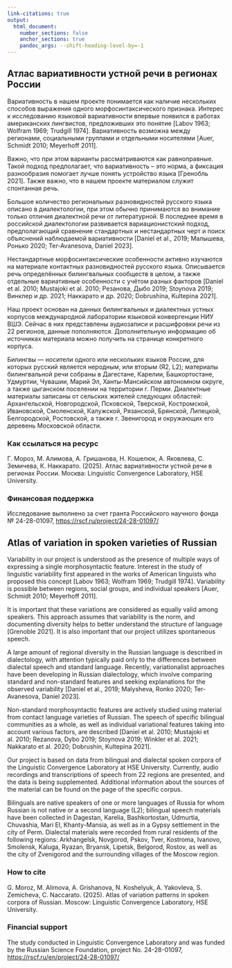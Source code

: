 ```yaml
---
link-citations: true
output:
  html_document:
    number_sections: false
    anchor_sections: true
    pandoc_args: --shift-heading-level-by=-1
---
```


::: {.content-visible when-profile="russian"} 
## Атлас вариативности устной речи в регионах России

Вариативность в нашем проекте понимается как наличие нескольких способов выражения одного морфосинтаксического признака. Интерес к исследованию языковой вариативности впервые появился в работах американских лингвистов, предложивших это понятие [Labov 1963; Wolfram 1969; Trudgill 1974]. Вариативность возможна между регионами, социальными группами и отдельными носителями [Auer, Schmidt 2010; Meyerhoff 2011].

Важно, что при этом варианты рассматриваются как равноправные. Такой подход предполагает, что вариативность – это норма, а фиксация разнообразия помогает лучше понять устройство языка [Гренобль 2021]. Также важно, что в нашем проекте материалом служит спонтанная речь.

Большое количество региональных разновидностей русского языка описано в диалектологии, при этом обычно принимаются во внимание только отличия диалектной речи от литературной. В последнее время в российской диалектологии  развивается вариационистский подход, предполагающий сравнение стандартных и нестандартных черт и поиск объяснений наблюдаемой вариативности [Daniel et al., 2019; Малышева, Ронько 2020; Ter-Avanesova, Daniel 2023].

Нестандартные морфосинтаксические особенности активно изучаются на материале контактных разновидностей русского языка. Описывается речь определённых билингвальных сообществ в целом, а также отдельные вариативные особенности с учётом разных факторов [Daniel et al. 2010; Mustajoki et al. 2010; Резанова, Дыбо 2019; Stoynova 2019; Винклер и др. 2021; Наккарато и др. 2020; Dobrushina, Kultepina 2021].

Наш проект основан на данных билингвальных и диалектных устных корпусов международной лаборатории языковой конвергенции НИУ ВШЭ. Сейчас в них представлены аудиозаписи и расшифровки речи из 22 регионов, данные пополняются.  Дополнительную информацию об источниках материала можно получить на странице конкретного корпуса.

Билингвы --- носители одного или нескольких языков России, для которых русский является неродным, или вторым (Я2, L2); материалы билингвальной речи собраны в Дагестане, Карелии, Башкортостане, Удмуртии, Чувашии, Марий Эл, Ханты-Мансийском автономном округе, а также цыганском поселении на территории г. Перми. Диалектные материалы записаны от сельских жителей следующих областей: Архангельской, Новгородской, Псковской, Тверской, Костромской, Ивановской, Смоленской, Калужской, Рязанской, Брянской, Липецкой, Белгородской, Ростовской, а также г. Звенигород и окружающих его деревень Московской области. 

### Как ссылаться на ресурс

Г. Мороз, М. Алимова, А. Гришанова, Н. Кошелюк, А. Яковлева, С. Земичева, К. Наккарато. (2025). Атлас вариативности устной речи в регионах России. Москва: Linguistic Convergence Laboratory, HSE University.


### Финансовая поддержка

Исследование выполнено за счет гранта Российского научного фонда № 24-28-01097, <https://rscf.ru/project/24-28-01097/> 

:::

::: {.content-visible when-profile="english"} 
## Atlas of variation in spoken varieties of Russian

Variability in our project is understood as the presence of multiple ways of expressing a single morphosyntactic feature. Interest in the study of linguistic variability first appeared in the works of American linguists who proposed this concept [Labov 1963; Wolfram 1969; Trudgill 1974]. Variability is possible between regions, social groups, and individual speakers [Auer, Schmidt 2010; Meyerhoff 2011].

It is important that these variations are considered as equally valid among speakers. This approach assumes that variability is the norm, and documenting diversity helps to better understand the structure of language [Grenoble 2021]. It is also important that our project utilizes spontaneous speech.

A large amount of regional diversity in the Russian language is described in dialectology, with attention typically paid only to the differences between dialectal speech and standard language. Recently, variationalist approaches have been developing in Russian dialectology, which involve comparing standard and non-standard features and seeking explanations for the observed variability [Daniel et al., 2019; Malysheva, Ronko 2020; Ter-Avanesova, Daniel 2023].

Non-standard morphosyntactic features are actively studied using material from contact language varieties of Russian. The speech  of specific bilingual communities as a whole, as well as individual variational features taking into account various factors, are  described [Daniel et al. 2010; Mustajoki et al. 2010; Rezanova, Dybo 2019; Stoynova 2019; Winkler et al. 2021; Nakkarato et al.  2020; Dobrushin, Kultepina 2021].

Our project is based on data from bilingual and dialectal spoken corpora of the Linguistic Convergence Laboratory at HSE University. Currently, audio recordings and transcriptions of speech from 22 regions are presented, and the data is being supplemented. Additional information about the sources of the material can be found on the page of the specific corpus.

Bilinguals are native speakers of one or more languages of Russia for whom Russian is not native or a second language (L2); bilingual speech materials have been collected in Dagestan, Karelia, Bashkortostan, Udmurtia, Chuvashia, Mari El, Khanty-Mansia, as well as in a Gypsy settlement in the city of Perm. Dialectal materials were recorded from rural residents of the following regions: Arkhangelsk, Novgorod, Pskov, Tver, Kostroma, Ivanovo, Smolensk, Kaluga, Ryazan, Bryansk, Lipetsk, Belgorod, Rostov, as well as the city of Zvenigorod and the surrounding villages of the Moscow region.

### How to cite

G. Moroz, M. Alimova, A. Grishanova, N. Koshelyuk, A. Yakovleva, S. Zemicheva, C. Naccarato. (2025). Atlas of variation patterns in spoken corpora of Russian. Moscow: Linguistic Convergence Laboratory, HSE University.
  
### Financial support

The study conducted in Linguistic Convergence Laboratory and was funded by the Russian Science Foundation, project No. 24-28-01097, <https://rscf.ru/en/project/24-28-01097/>
:::